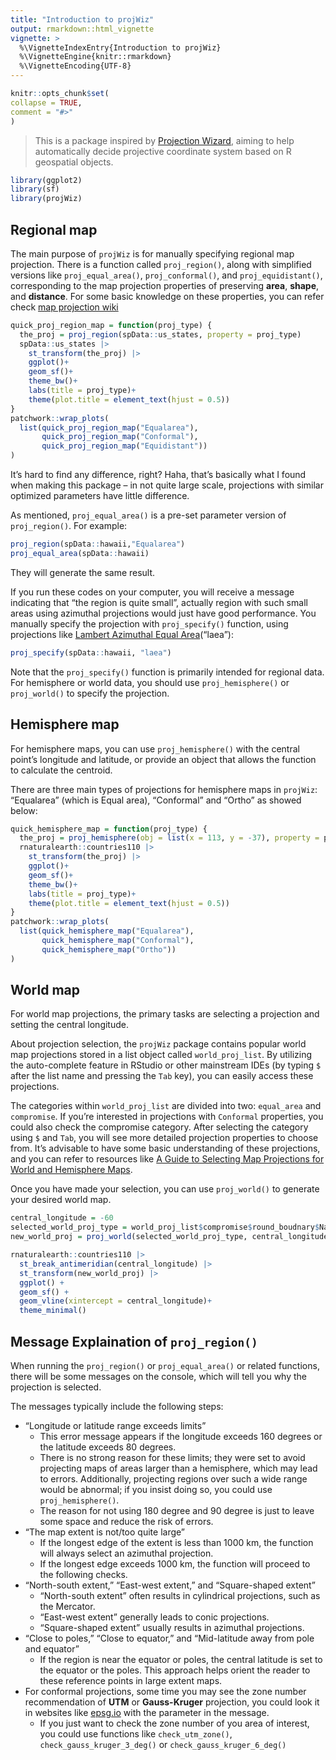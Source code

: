 ```yaml
---
title: "Introduction to projWiz"
output: rmarkdown::html_vignette
vignette: >
  %\VignetteIndexEntry{Introduction to projWiz}
  %\VignetteEngine{knitr::rmarkdown}
  %\VignetteEncoding{UTF-8}
---
```

  
```r
knitr::opts_chunk$set(
collapse = TRUE,
comment = "#>"
)
```

> This is a package inspired by [Projection Wizard](https://projectionwizard.org/), aiming to help automatically decide projective coordinate system based on R geospatial objects.

```r
library(ggplot2)
library(sf)
library(projWiz)
```
## Regional map

The main purpose of `projWiz` is for manually specifying regional map projection. There is a function called `proj_region()`, along with simplified versions like `proj_equal_area()`, `proj_conformal()`, and `proj_equidistant()`, corresponding to the map projection properties of preserving **area**, **shape**, and **distance**. For some basic knowledge on these properties, you can refer check [map projection wiki](https://en.wikipedia.org/wiki/Map_projection#Metric_properties_of_maps)

```r
quick_proj_region_map = function(proj_type) {
  the_proj = proj_region(spData::us_states, property = proj_type)
  spData::us_states |> 
    st_transform(the_proj) |> 
    ggplot()+
    geom_sf()+
    theme_bw()+
    labs(title = proj_type)+
    theme(plot.title = element_text(hjust = 0.5))
}
patchwork::wrap_plots(
  list(quick_proj_region_map("Equalarea"),
       quick_proj_region_map("Conformal"),
       quick_proj_region_map("Equidistant"))
)
```

It's hard to find any difference, right? Haha, that's basically what I found when making this package -- in not quite large scale, projections with similar optimized parameters have little difference.

As mentioned, `proj_equal_area()` is a pre-set parameter version of `proj_region()`. For example:

```r
proj_region(spData::hawaii,"Equalarea")
proj_equal_area(spData::hawaii)
```
They will generate the same result.

If you run these codes on your computer, you will receive a message indicating that "the region is quite small", actually region with such small areas using azimuthal projections would just have good performance. You manually specify the projection with `proj_specify()` function, using projections like [Lambert Azimuthal Equal Area](https://proj.org/en/stable/operations/projections/laea.html)("laea"):


```r
proj_specify(spData::hawaii, "laea")
```
Note that the `proj_specify()` function is primarily intended for regional data. For hemisphere or world data, you should use `proj_hemisphere()` or `proj_world()` to specify the projection.




## Hemisphere map

For hemisphere maps, you can use `proj_hemisphere()` with the central point's longitude and latitude, or provide an object that allows the function to calculate the centroid.

There are three main types of projections for hemisphere maps in `projWiz`: "Equalarea" (which is Equal area), "Conformal" and "Ortho" as showed below:

```r
quick_hemisphere_map = function(proj_type) {
  the_proj = proj_hemisphere(obj = list(x = 113, y = -37), property = proj_type)
  rnaturalearth::countries110 |> 
    st_transform(the_proj) |> 
    ggplot()+
    geom_sf()+
    theme_bw()+
    labs(title = proj_type)+
    theme(plot.title = element_text(hjust = 0.5))
}
patchwork::wrap_plots(
  list(quick_hemisphere_map("Equalarea"),
       quick_hemisphere_map("Conformal"),
       quick_hemisphere_map("Ortho"))
)
```

## World map

For world map projections, the primary tasks are selecting a projection and setting the central longitude.

About projection selection, the `projWiz` package contains popular world map projections stored in a list object called `world_proj_list`. By utilizing the auto-complete feature in RStudio or other mainstream IDEs (by typing `$` after the list name and pressing the `Tab` key), you can easily access these projections.

The categories within `world_proj_list` are divided into two: `equal_area` and `compromise`. If you're interested in projections with `Conformal` properties, you could also check the compromise category. After selecting the category using `$` and `Tab`, you will see more detailed projection properties to choose from. It’s advisable to have some basic understanding of these projections, and you can refer to resources like [A Guide to Selecting Map Projections for World and Hemisphere Maps](https://doi.org/10.1007/978-3-319-51835-0_9).

Once you have made your selection, you can use `proj_world()` to generate your desired world map.

```r
central_longitude = -60
selected_world_proj_type = world_proj_list$compromise$round_boudnary$Natural_Earth
new_world_proj = proj_world(selected_world_proj_type, central_longitude)

rnaturalearth::countries110 |> 
  st_break_antimeridian(central_longitude) |> 
  st_transform(new_world_proj) |> 
  ggplot() + 
  geom_sf() +
  geom_vline(xintercept = central_longitude)+
  theme_minimal()
```


## Message Explaination of `proj_region()`

When running the `proj_region()` or `proj_equal_area()` or related functions, there will be some messages on the console, which will tell you why the projection is selected.

The messages typically include the following steps:

- "Longitude or latitude range exceeds limits"
  - This error message appears if the longitude exceeds 160 degrees or the latitude exceeds 80 degrees. 
  - There is no strong reason for these limits; they were set to avoid projecting maps of areas larger than a hemisphere, which may lead to errors. Additionally, projecting regions over such a wide range would be abnormal; if you insist doing so, you could use `proj_hemisphere()`.
  - The reason for not using 180 degree and 90 degree is just to leave some space and reduce the risk of errors. 

- "The map extent is not/too quite large"
  - If the longest edge of the extent is less than 1000 km, the function will always select an azimuthal projection. 
  - If the longest edge exceeds 1000 km, the function will proceed to the following checks.

- "North-south extent," "East-west extent," and "Square-shaped extent"
  - "North-south extent" often results in cylindrical projections, such as the Mercator.
  - "East-west extent" generally leads to conic projections.
  - "Square-shaped extent" usually results in azimuthal projections.

- "Close to poles," "Close to equator," and "Mid-latitude away from pole and equator"
  - If the region is near the equator or poles, the central latitude is set to the equator or the poles. This approach helps orient the reader to these reference points in large extent maps.

- For conformal projections, some time you may see the zone number recommendation of **UTM** or **Gauss-Kruger** projection, you could look it in websites like [epsg.io](https://epsg.io/) with the parameter in the message.
  - If you just want to check the zone number of you area of interest, you could use functions like `check_utm_zone()`, `check_gauss_kruger_3_deg()` or `check_gauss_kruger_6_deg()`

